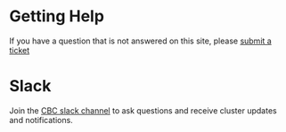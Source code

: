 # Getting Help 

If you have a question that is not answered on this site, please [submit a ticket](https://bioinformatics.uconn.edu/contact-us/bioinformatics-technical-issues/)


# Slack
Join the [CBC slack channel](https://uconn-cbc.slack.com) to ask questions and receive cluster updates and notifications.